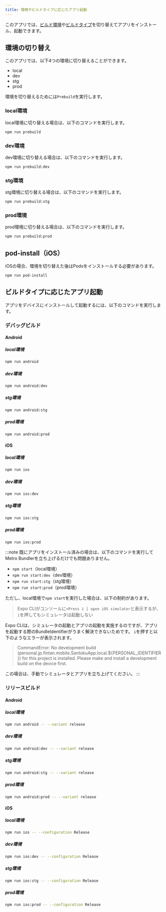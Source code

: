 ```yaml
---
title: 環境やビルドタイプに応じたアプリ起動
---
```


このアプリでは、[ビルド環境](./environments-configuration)や[ビルドタイプ](./build-type)を切り替えてアプリをインストール、起動できます。

## 環境の切り替え

このアプリでは、以下4つの環境に切り替えることができます。

- local
- dev
- stg
- prod

環境を切り替えるためには`Prebuild`を実行します。

### local環境

local環境に切り替える場合は、以下のコマンドを実行します。

```bash
npm run prebuild
```

### dev環境

dev環境に切り替える場合は、以下のコマンドを実行します。

```bash
npm run prebuild:dev
```

### stg環境

stg環境に切り替える場合は、以下のコマンドを実行します。

```bash
npm run prebuild:stg
```

### prod環境

prod環境に切り替える場合は、以下のコマンドを実行します。

```bash
npm run prebuild:prod
```

## pod-install（iOS）

iOSの場合、環境を切り替えた後はPodsをインストールする必要があります。

```bash
npm run pod-install
```

<!-- markdownlint-disable MD024 -->

## ビルドタイプに応じたアプリ起動

アプリをデバイスにインストールして起動するには、以下のコマンドを実行します。

### デバッグビルド

#### Android

##### local環境

```bash
npm run android
```

##### dev環境

```bash
npm run android:dev
```

##### stg環境

```bash
npm run android:stg
```

##### prod環境

```bash
npm run android:prod
```

#### iOS

##### local環境

```bash
npm run ios
```

##### dev環境

```bash
npm run ios:dev
```

##### stg環境

```bash
npm run ios:stg
```

##### prod環境

```bash
npm run ios:prod
```

:::note
既にアプリをインストール済みの場合は、以下のコマンドを実行してMetro Bundlerを立ち上げるだけでも問題ありません。

- `npm start`（local環境）
- `npm run start:dev`（dev環境）
- `npm run start:stg`（stg環境）
- `npm run start:prod`（prod環境）

ただし、local環境で`npm start`を実行した場合は、以下の制約があります。

> Expo CLIがコンソールに`>Press i │ open iOS simulator`と表示するが、`i`を押してもシミュレータは起動しない

Expo CLIは、シミュレータの起動とアプリの起動を実施するのですが、アプリを起動する際のBundleIdentifierがうまく解決できないためです。
`i`を押すと以下のようなエラーが表示されます。

> CommandError: No development build (personal.jp.fintan.mobile.SantokuApp.local.${PERSONAL_IDENTIFIER}) for this project is installed. Please make and install a development build on the device first.

この場合は、手動でシミュレータとアプリを立ち上げてください。
:::

### リリースビルド

#### Android

##### local環境

```bash
npm run android -- --variant release
```

##### dev環境

```bash
npm run android:dev -- --variant release
```

##### stg環境

```bash
npm run android:stg -- --variant release
```

##### prod環境

```bash
npm run android:prod -- --variant release
```

#### iOS

##### local環境

```bash
npm run ios -- --configuration Release
```

##### dev環境

```bash
npm run ios:dev -- --configuration Release
```

##### stg環境

```bash
npm run ios:stg -- --configuration Release
```

##### prod環境

```bash
npm run ios:prod -- --configuration Release
```

<!-- markdownlint-enable MD024 -->

